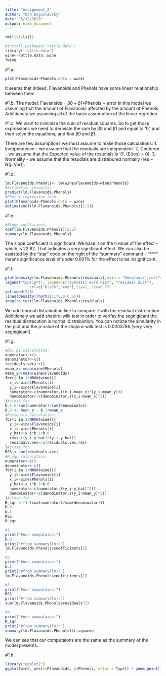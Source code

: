 ```yaml
---
title: "Assignment_2"
author: "Dan Boguslavsky"
date: "5/12/2020"
output: html_document
---
```

```r
rm(list=ls())
```

```r
#install.packages('rattle.data')
library('rattle.data')
wine<-rattle.data::wine
?wine
```

#1.a.
```r
plot(Flavanoids~Phenols,data = wine)
```
It seems that indeed, Flavanoids and Phenols have some linear relationship between them.

#1.b.
The model: Flavanoids = β0 + β1*Phenols + error
in this model we assuming that the amount of Flavanoids affected by the amount of Phenols.
Additionaly we assuming all of the basic assumption of the linear regretion.

#1.c.
We want to minimize the sum of residual squares. So to get those expressions we need to deriviate the sum by β0 and β1 and equal to '0',
and then solve the equations, and find β0 and β1.

There are few assumptions we must assume to make those calculations:
1. Independence - we assume that the residuals are independent.
2. Centered - we assume that the Expected value of the resudials is '0'. (E(res) = 0).
3. Normality - we assume that the resudials are distrebured normally (res ~ N(µ,Var)).

#1.d.
```r
lm.Flavanoids.Phenols<- lm(wine$Flavanoids~wine$Phenols)
#Estimation resaults:
predict(lm.Flavanoids.Phenols)
#Plot + regression line:
plot(Flavanoids~Phenols,data = wine)
abline(coef(lm.Flavanoids.Phenols)[1:2])
```

#1.e.
```r
#Slope coefficient:
coef(lm.Flavanoids.Phenols)[2:2]
summary(lm.Flavanoids.Phenols)
```
The slope coefficient is significant. We base it on the t-value of the effect - which is 22.82.
That indicates a very significant effect. We can also be assisted by the "star" code on the right of the "summary" command - "***" means significance level of under 0.001% for the effect to be insignificant.

#1.f.
```r
plot(density(lm.Flavanoids.Phenols$residuals),main = "Residuals",col="red")
legend("topright", legend=c("syntatic norm dist", "residual dist"),
           col=c("black","red"),lty=1, cex=0.7)
set.seed(256)             
lines(density(rnorm(1:178,0,0.5)))
shapiro.test(lm.Flavanoids.Phenols$residuals)
```

We add normal distrabiotion line to compare it with the residual distrecution.
Additionaly we add shapiro-wilk test in order to verifay the segnigicant the residual distrecution is normal distrebiotion.
You can noticte the simularity in the plot and the p-value of the shapiro-wilk test is 0.0003786 (very very segnigicant).

#1.g.
```r
#β0, β1 calculation:
numerator<-c()
denominator<-c()
residuals.vec<-c()
mean_x<-mean(wine$Phenols)
mean_y<-mean(wine$Flavanoids)
for(i in 1:NROW(wine)){
  x_i<-wine$Phenols[i]
  y_i<-wine$Flavanoids[i]
  numerator<-c(numerator,((x_i-mean_x)*(y_i-mean_y)))
  denominator<-c(denominator,((x_i-mean_x)^2))
}#close_for
b.1 <-sum(numerator)/sum(denominator)
b.0 <- mean_y - b.1*mean_x
#Residuals calculation:
for(i in 1:NROW(wine)){
  y_i<-wine$Flavanoids[i]
  x_i<-wine$Phenols[i]
  y_hat<-x_i*b.1+b.0
  res<-((y_i-y_hat)*(y_i-y_hat))
  residuals.vec<-c(residuals.vec,res)
}#close_for
RSS <-sum(residuals.vec)
#R_squ calculation:
numerator<-c()
denominator<-c()
for(i in 1:NROW(wine)){
  y_i<-wine$Flavanoids[i]
  x_i<-wine$Phenols[i]
  y_hat<-x_i*b.1+b.0
  numerator<-c(numerator,((y_i-y_hat)^2))
  denominator<-c(denominator,((y_i-mean_y)^2))
}#close_for
R_sqr <-(1-(sum(numerator)/sum(denominator)))
b.0
b.1
RSS
R_sqr

#1.
print("#our computaion:")
b.0
print("#from summary(lm):")
lm.Flavanoids.Phenols$coefficients[1]

#2.
print("#our computaion:")
b.1
print("#from summary(lm):")
lm.Flavanoids.Phenols$coefficients[2]

#3.
print("#our computaion:")
RSS
print("#from summary(lm):")
sum(lm.Flavanoids.Phenols$residuals^2)

#4.
print("#our computaion:")
R_sqr
print("#from summary(lm):")
summary(lm.Flavanoids.Phenols)$r.squared
```
We can see that our computaions are the same as the summary of the model presents.

#1.h.
```r
library("ggplot2")
ggplot(wine, aes(x=Flavanoids, y=Phenols, color = Type)) + geom_point()
```